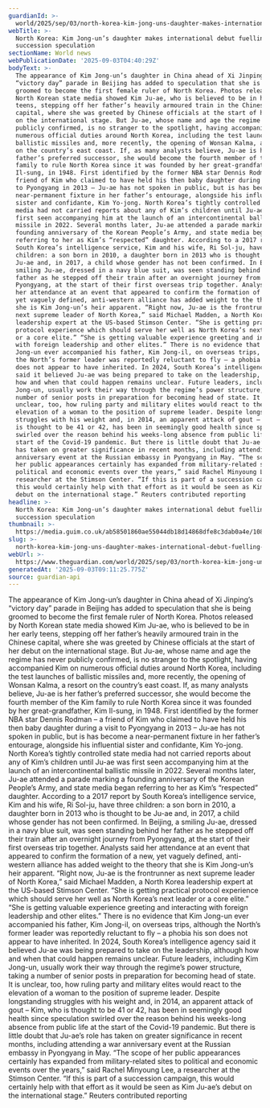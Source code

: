 ```yaml
---
guardianId: >-
  world/2025/sep/03/north-korea-kim-jong-uns-daughter-makes-international-debut-fuelling-succession-speculation
webTitle: >-
  North Korea: Kim Jong-un’s daughter makes international debut fuelling
  succession speculation
sectionName: World news
webPublicationDate: '2025-09-03T04:40:29Z'
bodyText: >-
  The appearance of Kim Jong-un’s daughter in China ahead of Xi Jinping’s
  “victory day” parade in Beijing has added to speculation that she is being
  groomed to become the first female ruler of North Korea. Photos released by
  North Korean state media showed Kim Ju-ae, who is believed to be in her early
  teens, stepping off her father’s heavily armoured train in the Chinese
  capital, where she was greeted by Chinese officials at the start of her debut
  on the international stage. But Ju-ae, whose name and age the regime has never
  publicly confirmed, is no stranger to the spotlight, having accompanied Kim on
  numerous official duties around North Korea, including the test launches of
  ballistic missiles and, more recently, the opening of Wonsan Kalma, a resort
  on the country’s east coast. If, as many analysts believe, Ju-ae is her
  father’s preferred successor, she would become the fourth member of the Kim
  family to rule North Korea since it was founded by her great-grandfather, Kim
  Il-sung, in 1948. First identified by the former NBA star Dennis Rodman – a
  friend of Kim who claimed to have held his then baby daughter during a visit
  to Pyongyang in 2013 – Ju-ae has not spoken in public, but is has become a
  near-permanent fixture in her father’s entourage, alongside his influential
  sister and confidante, Kim Yo-jong. North Korea’s tightly controlled state
  media had not carried reports about any of Kim’s children until Ju-ae was
  first seen accompanying him at the launch of an intercontinental ballistic
  missile in 2022. Several months later, Ju-ae attended a parade marking a
  founding anniversary of the Korean People’s Army, and state media began
  referring to her as Kim’s “respected” daughter. According to a 2017 report by
  South Korea’s intelligence service, Kim and his wife, Ri Sol-ju, have three
  children: a son born in 2010, a daughter born in 2013 who is thought to be
  Ju-ae and, in 2017, a child whose gender has not been confirmed. In Beijing, a
  smiling Ju-ae, dressed in a navy blue suit, was seen standing behind her
  father as he stepped off their train after an overnight journey from
  Pyongyang, at the start of their first overseas trip together. Analysts said
  her attendance at an event that appeared to confirm the formation of a new,
  yet vaguely defined, anti-western alliance has added weight to the theory that
  she is Kim Jong-un’s heir apparent. “Right now, Ju-ae is the frontrunner as
  next supreme leader of North Korea,” said Michael Madden, a North Korea
  leadership expert at the US-based Stimson Center. “She is getting practical
  protocol experience which should serve her well as North Korea’s next leader
  or a core elite.” “She is getting valuable experience greeting and interacting
  with foreign leadership and other elites.” There is no evidence that Kim
  Jong-un ever accompanied his father, Kim Jong-il, on overseas trips, although
  the North’s former leader was reportedly reluctant to fly – a phobia his son
  does not appear to have inherited. In 2024, South Korea’s intelligence agency
  said it believed Ju-ae was being prepared to take on the leadership, although
  how and when that could happen remains unclear. Future leaders, including Kim
  Jong-un, usually work their way through the regime’s power structure, taking a
  number of senior posts in preparation for becoming head of state. It is
  unclear, too, how ruling party and military elites would react to the
  elevation of a woman to the position of supreme leader. Despite longstanding
  struggles with his weight and, in 2014, an apparent attack of gout – Kim, who
  is thought to be 41 or 42, has been in seemingly good health since speculation
  swirled over the reason behind his weeks-long absence from public life at the
  start of the Covid-19 pandemic. But there is little doubt that Ju-ae’s role
  has taken on greater significance in recent months, including attending a war
  anniversary event at the Russian embassy in Pyongyang in May. “The scope of
  her public appearances certainly has expanded from military-related sites to
  political and economic events over the years,” said Rachel Minyoung Lee, a
  researcher at the Stimson Center. “If this is part of a succession campaign,
  this would certainly help with that effort as it would be seen as Kim Ju-ae’s
  debut on the international stage.” Reuters contributed reporting
headline: >-
  North Korea: Kim Jong-un’s daughter makes international debut fuelling
  succession speculation
thumbnail: >-
  https://media.guim.co.uk/ab58501860ae55044db18d14868dfe8c3dab0a4e/1084_349_2058_1647/500.jpg
slug: >-
  north-korea-kim-jong-uns-daughter-makes-international-debut-fuelling-succession-speculation
webUrl: >-
  https://www.theguardian.com/world/2025/sep/03/north-korea-kim-jong-uns-daughter-makes-international-debut-fuelling-succession-speculation
generatedAt: '2025-09-03T09:11:25.775Z'
source: guardian-api
---
```

The appearance of Kim Jong-un’s daughter in China ahead of Xi Jinping’s “victory day” parade in Beijing has added to speculation that she is being groomed to become the first female ruler of North Korea. Photos released by North Korean state media showed Kim Ju-ae, who is believed to be in her early teens, stepping off her father’s heavily armoured train in the Chinese capital, where she was greeted by Chinese officials at the start of her debut on the international stage. But Ju-ae, whose name and age the regime has never publicly confirmed, is no stranger to the spotlight, having accompanied Kim on numerous official duties around North Korea, including the test launches of ballistic missiles and, more recently, the opening of Wonsan Kalma, a resort on the country’s east coast. If, as many analysts believe, Ju-ae is her father’s preferred successor, she would become the fourth member of the Kim family to rule North Korea since it was founded by her great-grandfather, Kim Il-sung, in 1948. First identified by the former NBA star Dennis Rodman – a friend of Kim who claimed to have held his then baby daughter during a visit to Pyongyang in 2013 – Ju-ae has not spoken in public, but is has become a near-permanent fixture in her father’s entourage, alongside his influential sister and confidante, Kim Yo-jong. North Korea’s tightly controlled state media had not carried reports about any of Kim’s children until Ju-ae was first seen accompanying him at the launch of an intercontinental ballistic missile in 2022. Several months later, Ju-ae attended a parade marking a founding anniversary of the Korean People’s Army, and state media began referring to her as Kim’s “respected” daughter. According to a 2017 report by South Korea’s intelligence service, Kim and his wife, Ri Sol-ju, have three children: a son born in 2010, a daughter born in 2013 who is thought to be Ju-ae and, in 2017, a child whose gender has not been confirmed. In Beijing, a smiling Ju-ae, dressed in a navy blue suit, was seen standing behind her father as he stepped off their train after an overnight journey from Pyongyang, at the start of their first overseas trip together. Analysts said her attendance at an event that appeared to confirm the formation of a new, yet vaguely defined, anti-western alliance has added weight to the theory that she is Kim Jong-un’s heir apparent. “Right now, Ju-ae is the frontrunner as next supreme leader of North Korea,” said Michael Madden, a North Korea leadership expert at the US-based Stimson Center. “She is getting practical protocol experience which should serve her well as North Korea’s next leader or a core elite.” “She is getting valuable experience greeting and interacting with foreign leadership and other elites.” There is no evidence that Kim Jong-un ever accompanied his father, Kim Jong-il, on overseas trips, although the North’s former leader was reportedly reluctant to fly – a phobia his son does not appear to have inherited. In 2024, South Korea’s intelligence agency said it believed Ju-ae was being prepared to take on the leadership, although how and when that could happen remains unclear. Future leaders, including Kim Jong-un, usually work their way through the regime’s power structure, taking a number of senior posts in preparation for becoming head of state. It is unclear, too, how ruling party and military elites would react to the elevation of a woman to the position of supreme leader. Despite longstanding struggles with his weight and, in 2014, an apparent attack of gout – Kim, who is thought to be 41 or 42, has been in seemingly good health since speculation swirled over the reason behind his weeks-long absence from public life at the start of the Covid-19 pandemic. But there is little doubt that Ju-ae’s role has taken on greater significance in recent months, including attending a war anniversary event at the Russian embassy in Pyongyang in May. “The scope of her public appearances certainly has expanded from military-related sites to political and economic events over the years,” said Rachel Minyoung Lee, a researcher at the Stimson Center. “If this is part of a succession campaign, this would certainly help with that effort as it would be seen as Kim Ju-ae’s debut on the international stage.” Reuters contributed reporting
